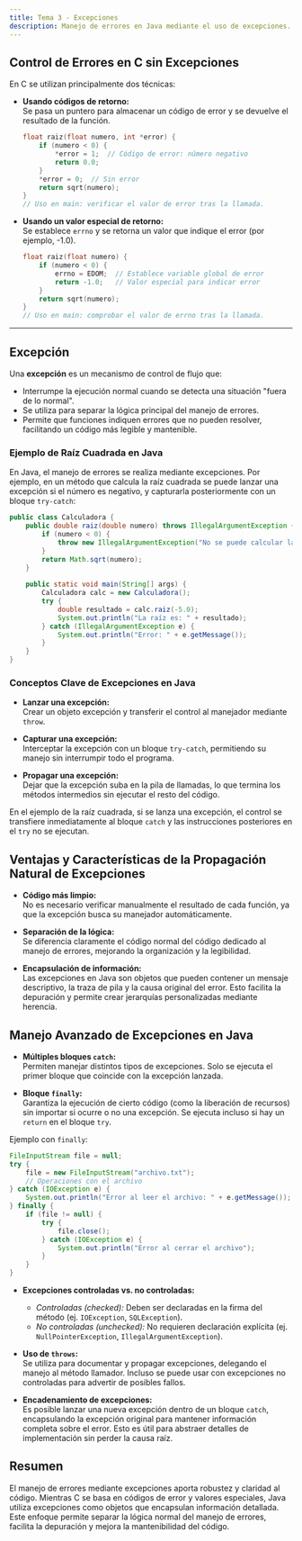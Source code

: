 ```yaml
---
title: Tema 3 - Excepciones
description: Manejo de errores en Java mediante el uso de excepciones. 
---
```


## Control de Errores en C sin Excepciones

En C se utilizan principalmente dos técnicas:

- **Usando códigos de retorno:**  
  Se pasa un puntero para almacenar un código de error y se devuelve el resultado de la función.  
  ```c
  float raiz(float numero, int *error) {
      if (numero < 0) {
          *error = 1;  // Código de error: número negativo
          return 0.0;
      }
      *error = 0;  // Sin error
      return sqrt(numero);
  }
  // Uso en main: verificar el valor de error tras la llamada.
  ```

- **Usando un valor especial de retorno:**  
  Se establece `errno` y se retorna un valor que indique el error (por ejemplo, -1.0).  
  ```c
  float raiz(float numero) {
      if (numero < 0) {
          errno = EDOM;  // Establece variable global de error
          return -1.0;   // Valor especial para indicar error
      }
      return sqrt(numero);
  }
  // Uso en main: comprobar el valor de errno tras la llamada.
  ```

---

## Excepción

Una **excepción** es un mecanismo de control de flujo que:
- Interrumpe la ejecución normal cuando se detecta una situación "fuera de lo normal".
- Se utiliza para separar la lógica principal del manejo de errores.
- Permite que funciones indiquen errores que no pueden resolver, facilitando un código más legible y mantenible.

### Ejemplo de Raíz Cuadrada en Java

En Java, el manejo de errores se realiza mediante excepciones. Por ejemplo, en un método que calcula la raíz cuadrada se puede lanzar una excepción si el número es negativo, y capturarla posteriormente con un bloque `try-catch`:

```java title="Calculadora.java" frame="terminal"
public class Calculadora {
    public double raiz(double numero) throws IllegalArgumentException {
        if (numero < 0) {
            throw new IllegalArgumentException("No se puede calcular la raíz de un número negativo");
        }
        return Math.sqrt(numero);
    }
    
    public static void main(String[] args) {
        Calculadora calc = new Calculadora();
        try {
            double resultado = calc.raiz(-5.0);
            System.out.println("La raíz es: " + resultado);
        } catch (IllegalArgumentException e) {
            System.out.println("Error: " + e.getMessage());
        }
    }
}
```

### Conceptos Clave de Excepciones en Java

- **Lanzar una excepción:**  
  Crear un objeto excepción y transferir el control al manejador mediante `throw`.

- **Capturar una excepción:**  
  Interceptar la excepción con un bloque `try-catch`, permitiendo su manejo sin interrumpir todo el programa.

- **Propagar una excepción:**  
  Dejar que la excepción suba en la pila de llamadas, lo que termina los métodos intermedios sin ejecutar el resto del código.

En el ejemplo de la raíz cuadrada, si se lanza una excepción, el control se transfiere inmediatamente al bloque `catch` y las instrucciones posteriores en el `try` no se ejecutan.

## Ventajas y Características de la Propagación Natural de Excepciones

- **Código más limpio:**  
  No es necesario verificar manualmente el resultado de cada función, ya que la excepción busca su manejador automáticamente.

- **Separación de la lógica:**  
  Se diferencia claramente el código normal del código dedicado al manejo de errores, mejorando la organización y la legibilidad.

- **Encapsulación de información:**  
  Las excepciones en Java son objetos que pueden contener un mensaje descriptivo, la traza de pila y la causa original del error. Esto facilita la depuración y permite crear jerarquías personalizadas mediante herencia.


## Manejo Avanzado de Excepciones en Java

- **Múltiples bloques `catch`:**  
  Permiten manejar distintos tipos de excepciones. Solo se ejecuta el primer bloque que coincide con la excepción lanzada.

- **Bloque `finally`:**  
  Garantiza la ejecución de cierto código (como la liberación de recursos) sin importar si ocurre o no una excepción. Se ejecuta incluso si hay un `return` en el bloque `try`.

Ejemplo con `finally`:
```java title="LecturaArchivo.java" frame="terminal"
FileInputStream file = null;
try {
    file = new FileInputStream("archivo.txt");
    // Operaciones con el archivo
} catch (IOException e) {
    System.out.println("Error al leer el archivo: " + e.getMessage());
} finally {
    if (file != null) {
        try {
            file.close();
        } catch (IOException e) {
            System.out.println("Error al cerrar el archivo");
        }
    }
}
```

- **Excepciones controladas vs. no controladas:**  
  - *Controladas (checked):* Deben ser declaradas en la firma del método (ej. `IOException`, `SQLException`).  
  - *No controladas (unchecked):* No requieren declaración explícita (ej. `NullPointerException`, `IllegalArgumentException`).

- **Uso de `throws`:**  
  Se utiliza para documentar y propagar excepciones, delegando el manejo al método llamador. Incluso se puede usar con excepciones no controladas para advertir de posibles fallos.

- **Encadenamiento de excepciones:**  
  Es posible lanzar una nueva excepción dentro de un bloque `catch`, encapsulando la excepción original para mantener información completa sobre el error. Esto es útil para abstraer detalles de implementación sin perder la causa raíz.


## Resumen

El manejo de errores mediante excepciones aporta robustez y claridad al código. Mientras C se basa en códigos de error y valores especiales, Java utiliza excepciones como objetos que encapsulan información detallada. Este enfoque permite separar la lógica normal del manejo de errores, facilita la depuración y mejora la mantenibilidad del código.